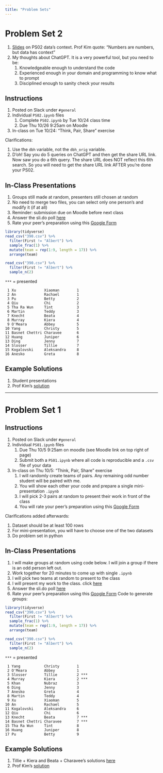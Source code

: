 ```yaml
---
title: "Problem Sets"
---
```


# Problem Set 2

1.  [Slides](PS/dendrobands.pdf) on PS02 data's context. Prof Kim quote: "Numbers are numbers, but data has context"
2.  My thoughts about ChatGPT. It is a very powerful tool, but you need to be:
    1.  Knowledgeable enough to understand the code
    2.  Experienced enough in your domain and programming to know what to prompt
    3.  Disciplined enough to sanity check your results

## Instructions

1.  Posted on Slack under `#general`
2.  Individual `PS02.ipynb` files
    1.  Complete `PS02.ipynb` by Tue 10/24 class time
    2.  Due Thu 10/26 9:25am on Moodle
3.  In-class on Tue 10/24: "Think, Pair, Share" exercise


Clarifications:

1.  Use the `dbh` variable, not the `dbh_orig` variable.
2.  D'oh! Say you do 5 queries on ChatGPT and then get the share URL link. Now saw you do a 6th query. The share URL does NOT reflect this 6th search. So you will need to get the share URL link AFTER you're done your PS02.


## In-Class Presentations

1.  Groups still made at random, presenters still chosen at random
2.  No need to merge two files, you can select only one person's and modify it (if at all)
3.  Reminder: submission due on Moodle before next class
5.  Answer the sli.do poll [here](https://admin.sli.do/event/vdsVBebJSrnKE2mx4morQf/polls)
4.  Rate your peer's preparation using this [Google Form](https://docs.google.com/forms/d/e/1FAIpQLSe6uHGVCgcHwBae-k00k6GXxmWKAhouNWivH-3NSim020bgww/viewform)


```r
library(tidyverse)
read_csv("390.csv") %>% 
  filter(First != "Albert") %>% 
  sample_frac(1) %>% 
  mutate(team = rep(1:9, length = 17)) %>% 
  arrange(team)

read_csv("390.csv") %>% 
  filter(First != "Albert") %>% 
  sample_n(2)
```

`***` = presented

```         
 1 Xu             Xiaoman        1
 2 An             Rachael        1
 3 Pu             Betty          2
 4 Qiu            Chi            2
 5 Tha Ra Wun     Tint           3
 6 Martin         Teddy          3
 7 Knecht         Beata          4
 8 Murray         Kiera          4
 9 O'Meara        Abbey          5
10 Yang           Christy        5
11 Basnet Chettri Charavee       6
12 Huang          Juniper        6
13 Ding           Jenny          7
14 Slosser        Tillie         7
15 Kogalovski     Aleksandra     8
16 Anesko         Greta          8
```

## Example Solutions


1.  Student presentations
2.  Prof Kim's [solution](https://github.com/rudeboybert/SDS390/blob/master/PS/PS02_albert.ipynb)





------------------------------------------------------------------------

# Problem Set 1

## Instructions

1.  Posted on Slack under `#general`
2.  Individual `PS01.ipynb` files
    1.  Due Thu 10/5 9:25am on moodle (see Moodle link on top right of page)
    2.  Submit both a `PS01.ipynb` where all code is reproducible and a `.csv` file of your data
3.  In-class on Thu 10/5: "Think, Pair, Share" exercise
    1.  I will randomly create teams of pairs. Any remaining odd number student will be paired with me.
    2.  You will show each other your code and prepare a single mini-presentation `.ipynb`
    3.  I will pick 2-3 pairs at random to present their work in front of the class
    4.  You will rate your peer's preparation using this [Google Form](https://docs.google.com/forms/d/e/1FAIpQLSe6uHGVCgcHwBae-k00k6GXxmWKAhouNWivH-3NSim020bgww/viewform)

Clarifications added afterwards:

1.  Dataset should be at least 100 rows
2.  For mini-presentation, you will have to choose one of the two datasets
3.  Do problem set in python

## In-Class Presentations

1.  I will make groups at random using code below. I will join a group if there is an odd person left out.
2.  Work together for 20 minutes to come up with single `.ipynb`
3.  I will pick two teams at random to present to the class
4.  I will present my work to the class. click [here](https://github.com/rudeboybert/SDS390/blob/master/PS/PS01_albert.ipynb)
5.  Answer the sli.do poll [here](https://app.sli.do/event/3x3vyqpgVxaVxm6XTJLxxF)
6.  Rate your peer's preparation using this [Google Form](https://docs.google.com/forms/d/e/1FAIpQLSe6uHGVCgcHwBae-k00k6GXxmWKAhouNWivH-3NSim020bgww/viewform) Code to generate groups:

```r
library(tidyverse)
read_csv("390.csv") %>% 
  filter(First != "Albert") %>% 
  sample_frac(1) %>% 
  mutate(team = rep(1:9, length = 17)) %>% 
  arrange(team)

read_csv("390.csv") %>% 
  filter(First != "Albert") %>% 
  sample_n(2)
```

`***` = presented

```         
 1 Yang           Christy        1
 2 O'Meara        Abbey          1
 3 Slosser        Tillie         2 ***
 4 Murray         Kiera          2 ***
 5 Khan           Nubraz         3
 6 Ding           Jenny          3
 7 Anesko         Greta          4
 8 Martin         Teddy          4
 9 Xu             Xiaoman        5
10 An             Rachael        5
11 Kogalovski     Aleksandra     6
12 Qiu            Chi            6
13 Knecht         Beata          7 ***
14 Basnet Chettri Charavee       7 ***
15 Tha Ra Wun     Tint           8
16 Huang          Juniper        8
17 Pu             Betty          9
```

## Example Solutions

1.  Tillie + Kiera and Beata + Charavee's solutions [here](PS/PS01_presentations.zip)
2.  Prof Kim's [solution](https://github.com/rudeboybert/SDS390/blob/master/PS/PS01_albert.ipynb)
